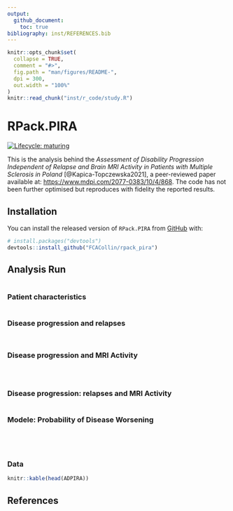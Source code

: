 ```yaml
---
output:
  github_document:
    toc: true
bibliography: inst/REFERENCES.bib
---
```


<!-- README.md is generated from README.Rmd. Please edit that file -->

```r
knitr::opts_chunk$set(
  collapse = TRUE,
  comment = "#>",
  fig.path = "man/figures/README-",
  dpi = 300,
  out.width = "100%"
)
knitr::read_chunk("inst/r_code/study.R")

```

# RPack.PIRA

<!-- badges: start -->
[![Lifecycle: maturing](https://img.shields.io/badge/lifecycle-maturing-blue.svg)](https://www.tidyverse.org/lifecycle/#maturing)
<!-- badges: end -->

This is the analysis behind the
_Assessment of Disability Progression Independent of Relapse and Brain MRI
Activity in Patients with Multiple Sclerosis in Poland_
[@Kapica-Topczewska2021],
a peer-reviewed paper available at: <https://www.mdpi.com/2077-0383/10/4/868>.
The code has not been further optimised but reproduces with fidelity
the reported results.


## Installation

You can install the released version of `RPack.PIRA` from
[GitHub](https://github.com/FCACollin/rpack_pira) with:

``` r
# install.packages("devtools")
devtools::install_github("FCACollin/rpack_pira")
```

## Analysis Run

```r
```

### Patient characteristics

```r
```

### Disease progression and relapses

```r
```

```r
```

### Disease progression and MRI Activity

```r
```

```r
```

```r
```

### Disease progression: relapses and MRI Activity

```r
```

### Modele: Probability of Disease Worsening

```r
```

```r
```

```r
```

```r
```

### Data

```r
knitr::kable(head(ADPIRA))
```

## References

[modeline]: # ( vim: set foldlevel=0 spell spelllang=en_gb: )
